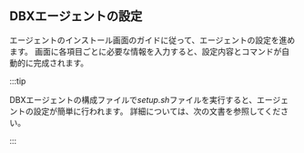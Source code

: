 ## DBXエージェントの設定

エージェントのインストール画面のガイドに従って、エージェントの設定を進めます。 画面に各項目ごとに必要な情報を入力すると、設定内容とコマンドが自動的に完成されます。

<InDoc product="postgresql,mysql">

:::tip

DBXエージェントの構成ファイルで*setup.sh*ファイルを実行すると、エージェントの設定が簡単に行われます。 詳細については、<Link to="install-agent-quick-setup" target="_blank">次の文書</Link>を参照してください。

:::

</InDoc>
